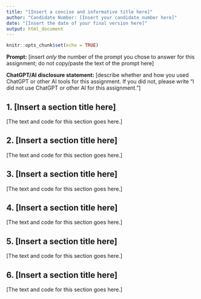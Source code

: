 ```yaml
---
title: "[Insert a concise and informative title here]"
author: "Candidate Number: [Insert your candidate number here]"
date: "[Insert the date of your final version here]"
output: html_document
---
```


```r
knitr::opts_chunk$set(echo = TRUE)
```

**Prompt:** [insert _only_ the number of the prompt you chose to answer for this assignment; do not copy/paste the text of the prompt here]

**ChatGPT/AI disclosure statement:** [describe whether and how you used ChatGPT or other AI tools for this assignment. If you did not, please write "I did not use ChatGPT or other AI for this assignment."]

## 1. [Insert a section title here]

[The text and code for this section goes here.]

## 2. [Insert a section title here]

[The text and code for this section goes here.]

## 3. [Insert a section title here]

[The text and code for this section goes here.]

## 4. [Insert a section title here]

[The text and code for this section goes here.]

## 5. [Insert a section title here]

[The text and code for this section goes here.]

## 6. [Insert a section title here]

[The text and code for this section goes here.]